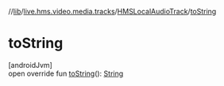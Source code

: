 //[lib](../../../index)/[live.hms.video.media.tracks](../index)/[HMSLocalAudioTrack](index)/[toString](to-string)

# toString

[androidJvm]\
open override fun [toString](to-string)(): [String](https://kotlinlang.org/api/latest/jvm/stdlib/kotlin/-string/index.html)
